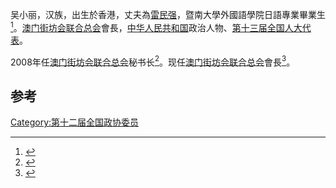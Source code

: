 {{expand|time=2014-01-27T09:14:33+00:00}}
{{lead section|time=2014-01-27T09:14:33+00:00}}
吴小丽，汉族，出生於香港，丈夫為[[雷民强|雷民强]]，暨南大學外國語學院日語專業畢業生<ref>{{Cite web |url=https://jnu110.jnu.edu.cn/news/view/id/3168 |title=暨南大學110周年校慶專題網站 |access-date=2018-06-20 |archive-url=https://web.archive.org/web/20180620074209/https://jnu110.jnu.edu.cn/news/view/id/3168 |archive-date=2018-06-20 |dead-url=yes }}</ref>。[[澳门街坊会联合总会|澳门街坊会联合总会]]會長，[[中华人民共和国|中华人民共和国]]政治人物、[[第十三届全国人大代表|第十三届全国人大代表]]。

2008年任[[澳门街坊会联合总会|澳门街坊会联合总会]]秘书长<ref>{{Cite web |url=http://macaumonthly.net/Article/Print.asp?ArticleID=1332 |title=走进社区服务澳门居民 |accessdate=2014-01-27 |archive-date=2014-02-02 |archive-url=https://web.archive.org/web/20140202105903/http://macaumonthly.net/Article/Print.asp?ArticleID=1332 |dead-url=yes }}</ref>。现任[[澳门街坊会联合总会|澳门街坊会联合总会]]會長<ref>{{Cite web |url=http://cppcc.people.com.cn/n/2013/0408/c35377-21052212.html |title=新任委员吴小丽：接好这一棒 做中央与澳门的桥梁 |accessdate=2014-01-16 |archive-date=2014-01-16 |archive-url=https://web.archive.org/web/20140116132114/http://cppcc.people.com.cn/n/2013/0408/c35377-21052212.html |dead-url=no }}</ref>。

==参考==
{{reflist}}

[[Category:第十二届全国政协委员|Category:第十二届全国政协委员]]